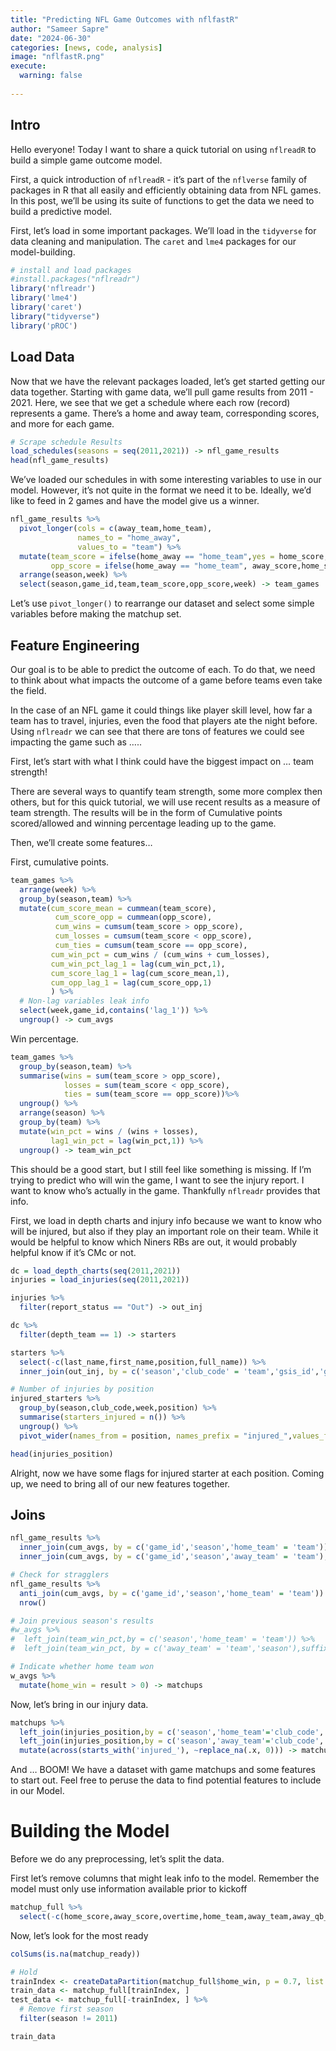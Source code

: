 ```yaml
---
title: "Predicting NFL Game Outcomes with nflfastR"
author: "Sameer Sapre"
date: "2024-06-30"
categories: [news, code, analysis]
image: "nflfastR.png"
execute: 
  warning: false
  
---
```


## Intro

Hello everyone! Today I want to share a quick tutorial on using `nflreadR` to build a simple game outcome model.

First, a quick introduction of `nflreadR` - it's part of the `nflverse` family of packages in R that all easily and efficiently obtaining data from NFL games. In this post, we'll be using its suite of functions to get the data we need to build a predictive model.

First, let's load in some important packages. We'll load in the `tidyverse` for data cleaning and manipulation. The `caret` and `lme4` packages for our model-building.

```r
# install and load packages
#install.packages("nflreadr")
library('nflreadr')
library('lme4')
library('caret')
library("tidyverse")
library('pROC')

```

## Load Data

Now that we have the relevant packages loaded, let's get started getting our data together. Starting with game data, we'll pull game results from 2011 - 2021. Here, we see that we get a schedule where each row (record) represents a game. There's a home and away team, corresponding scores, and more for each game.

```r
# Scrape schedule Results
load_schedules(seasons = seq(2011,2021)) -> nfl_game_results 
head(nfl_game_results)
```


We've loaded our schedules in with some interesting variables to use in our model. However, it's not quite in the format we need it to be. Ideally, we'd like to feed in 2 games and have the model give us a winner.

```r
nfl_game_results %>%
  pivot_longer(cols = c(away_team,home_team),
               names_to = "home_away",
               values_to = "team") %>%
  mutate(team_score = ifelse(home_away == "home_team",yes = home_score,no = away_score),
         opp_score = ifelse(home_away == "home_team", away_score,home_score)) %>%  # sort for cumulative avg
  arrange(season,week) %>%
  select(season,game_id,team,team_score,opp_score,week) -> team_games
```

Let's use `pivot_longer()` to rearrange our dataset and select some simple variables before making the matchup set.

## Feature Engineering

Our goal is to be able to predict the outcome of each. To do that, we need to think about what impacts the outcome of a game before teams even take the field. 

In the case of an NFL game it could things like player skill level, how far a team has to travel, injuries, even the food that players ate the night before. Using `nflreadr` we can see that there are tons of features we could see impacting the game such as .....


First, let's start with what I think could have the biggest impact on ... team strength! 

There are several ways to quantify team strength, some more complex then others, but for this quick tutorial, we will use recent results as a measure of team strength. The results will be in the form of Cumulative points scored/allowed and winning percentage leading up to the game.

Then, we'll create some features...

First, cumulative points.

```r
team_games %>%
  arrange(week) %>%
  group_by(season,team) %>%
  mutate(cum_score_mean = cummean(team_score),
          cum_score_opp = cummean(opp_score),
          cum_wins = cumsum(team_score > opp_score),
          cum_losses = cumsum(team_score < opp_score),
          cum_ties = cumsum(team_score == opp_score),
         cum_win_pct = cum_wins / (cum_wins + cum_losses),
         cum_win_pct_lag_1 = lag(cum_win_pct,1),
         cum_score_lag_1 = lag(cum_score_mean,1),
         cum_opp_lag_1 = lag(cum_score_opp,1)
         ) %>%
  # Non-lag variables leak info
  select(week,game_id,contains('lag_1')) %>%
  ungroup() -> cum_avgs
```


Win percentage.

```r
team_games %>%
  group_by(season,team) %>%
  summarise(wins = sum(team_score > opp_score),
            losses = sum(team_score < opp_score),
            ties = sum(team_score == opp_score))%>%
  ungroup() %>%
  arrange(season) %>%
  group_by(team) %>%
  mutate(win_pct = wins / (wins + losses),
         lag1_win_pct = lag(win_pct,1)) %>%
  ungroup() -> team_win_pct
```

This should be a good start, but I still feel like something is missing. If I'm trying to predict who will win the game, I want to see the injury report. I want to know who's actually in the game. Thankfully `nflreadr` provides that info.

First, we load in depth charts and injury info because we want to know who will be injured, but also if they play an important role on their team. While it would be helpful to know which Niners RBs are out, it would probably helpful know if it's CMc or not.


```r
dc = load_depth_charts(seq(2011,2021))
injuries = load_injuries(seq(2011,2021))
```


```r
injuries %>%
  filter(report_status == "Out") -> out_inj

dc %>% 
  filter(depth_team == 1) -> starters

starters %>%
  select(-c(last_name,first_name,position,full_name)) %>%
  inner_join(out_inj, by = c('season','club_code' = 'team','gsis_id','game_type','week')) -> injured_starters

# Number of injuries by position
injured_starters %>%
  group_by(season,club_code,week,position) %>%
  summarise(starters_injured = n()) %>%
  ungroup() %>%
  pivot_wider(names_from = position, names_prefix = "injured_",values_from = starters_injured) -> injuries_position

head(injuries_position)

```

Alright, now we have some flags for injured starter at each position. Coming up, we need to bring all of our new features together.

## Joins

```r
nfl_game_results %>%
  inner_join(cum_avgs, by = c('game_id','season','home_team' = 'team')) %>%
  inner_join(cum_avgs, by = c('game_id','season','away_team' = 'team'),suffix = c('_home','_away'))-> w_avgs

# Check for stragglers
nfl_game_results %>%
  anti_join(cum_avgs, by = c('game_id','season','home_team' = 'team')) %>%
  nrow()

# Join previous season's results
#w_avgs %>%
#  left_join(team_win_pct,by = c('season','home_team' = 'team')) %>%
#  left_join(team_win_pct, by = c('away_team' = 'team','season'),suffix = c('_home','_away')) -> matchups
```


```r

# Indicate whether home team won
w_avgs %>%
  mutate(home_win = result > 0) -> matchups
```


Now, let's bring in our injury data.

```r
matchups %>%
  left_join(injuries_position,by = c('season','home_team'='club_code','week')) %>%
  left_join(injuries_position,by = c('season','away_team'='club_code','week'),suffix = c('_home','_away')) %>%
  mutate(across(starts_with('injured_'), ~replace_na(.x, 0))) -> matchup_full
```



And ... BOOM! We have a dataset with game matchups and some features to start out. Feel free to peruse the data to find potential features to include in our Model. 


# Building the Model

Before we do any preprocessing, let's split the data.

First let's remove columns that might leak info to the model. Remember the model must only use information available prior to kickoff

```r
matchup_full %>%
  select(-c(home_score,away_score,overtime,home_team,away_team,away_qb_name,home_qb_name)) -> matchup_ready
```

Now, let's look for the most ready 

```r
colSums(is.na(matchup_ready))
```



```r
# Hold 
trainIndex <- createDataPartition(matchup_full$home_win, p = 0.7, list = FALSE)
train_data <- matchup_full[trainIndex, ]
test_data <- matchup_full[-trainIndex, ] %>%
  # Remove first season
  filter(season != 2011)
```


```r
train_data
```








